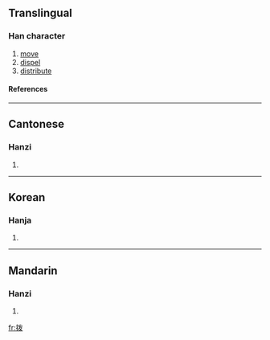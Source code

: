 {{see|撥}}

==Translingual==
===Han character===
{{Han char|rn=64|rad=手|as=05|sn=8|four=|canj=手戈女水 (QIVE)}}
# [[move]]
# [[dispel]]
# [[distribute]]
====References====
{{Han ref|kx=0427.161|hdz=31862.010|uh=62E8|ud=25320}}
----
==Cantonese==
===Hanzi===
{{yue-hanzi|jyut=|y=but6}}
# {{defn|Cantonese}}
----
==Korean==
===Hanja===
{{ko-hanja|hangeul=[[발]], [[패]]|eumhun=|rv=bal, pae|mr=pal, p'ae|y=pal, phya}}
# {{defn|Korean}}
----
==Mandarin==
===Hanzi===
{{cmn-hanzi|tra=撥|pin=[[bō]] (bo1), [[fá]] (fa2)|wg=po<sup>1</sup>, fa<sup>2</sup>}}
# {{defn|Mandarin}}

[[fr:拨]]